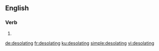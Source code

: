 ==English==

===Verb===
{{head|en|present participle}}

# {{present participle of|desolate|lang=en}}

[[de:desolating]]
[[fr:desolating]]
[[ku:desolating]]
[[simple:desolating]]
[[vi:desolating]]